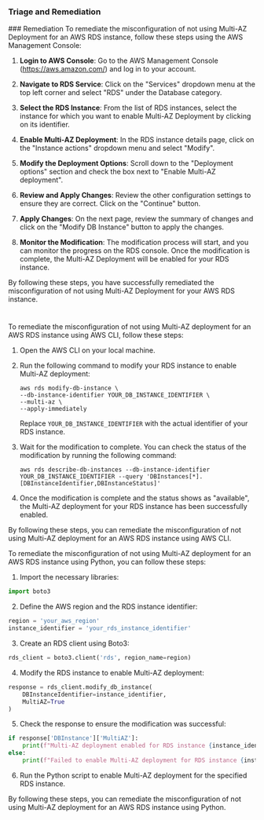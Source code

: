 
### Triage and Remediation
<Tabs>
<Tab title='Remediation'>
### Remediation

<AccordionGroup>
<Accordion title='Using Console' defaultOpen='true'>
To remediate the misconfiguration of not using Multi-AZ Deployment for an AWS RDS instance, follow these steps using the AWS Management Console:

1. **Login to AWS Console**: Go to the AWS Management Console (https://aws.amazon.com/) and log in to your account.

2. **Navigate to RDS Service**: Click on the "Services" dropdown menu at the top left corner and select "RDS" under the Database category.

3. **Select the RDS Instance**: From the list of RDS instances, select the instance for which you want to enable Multi-AZ Deployment by clicking on its identifier.

4. **Enable Multi-AZ Deployment**: In the RDS instance details page, click on the "Instance actions" dropdown menu and select "Modify".

5. **Modify the Deployment Options**: Scroll down to the "Deployment options" section and check the box next to "Enable Multi-AZ deployment".

6. **Review and Apply Changes**: Review the other configuration settings to ensure they are correct. Click on the "Continue" button.

7. **Apply Changes**: On the next page, review the summary of changes and click on the "Modify DB Instance" button to apply the changes.

8. **Monitor the Modification**: The modification process will start, and you can monitor the progress on the RDS console. Once the modification is complete, the Multi-AZ Deployment will be enabled for your RDS instance.

By following these steps, you have successfully remediated the misconfiguration of not using Multi-AZ Deployment for your AWS RDS instance.

#
</Accordion>

<Accordion title='Using CLI'>
To remediate the misconfiguration of not using Multi-AZ deployment for an AWS RDS instance using AWS CLI, follow these steps:

1. Open the AWS CLI on your local machine.

2. Run the following command to modify your RDS instance to enable Multi-AZ deployment:
   
   ```
   aws rds modify-db-instance \
   --db-instance-identifier YOUR_DB_INSTANCE_IDENTIFIER \
   --multi-az \
   --apply-immediately
   ```

   Replace `YOUR_DB_INSTANCE_IDENTIFIER` with the actual identifier of your RDS instance.

3. Wait for the modification to complete. You can check the status of the modification by running the following command:
   
   ```
   aws rds describe-db-instances --db-instance-identifier YOUR_DB_INSTANCE_IDENTIFIER --query 'DBInstances[*].[DBInstanceIdentifier,DBInstanceStatus]'
   ```

4. Once the modification is complete and the status shows as "available", the Multi-AZ deployment for your RDS instance has been successfully enabled.

By following these steps, you can remediate the misconfiguration of not using Multi-AZ deployment for an AWS RDS instance using AWS CLI.
</Accordion>

<Accordion title='Using Python'>
To remediate the misconfiguration of not using Multi-AZ deployment for an AWS RDS instance using Python, you can follow these steps:

1. Import the necessary libraries:
```python
import boto3
```

2. Define the AWS region and the RDS instance identifier:
```python
region = 'your_aws_region'
instance_identifier = 'your_rds_instance_identifier'
```

3. Create an RDS client using Boto3:
```python
rds_client = boto3.client('rds', region_name=region)
```

4. Modify the RDS instance to enable Multi-AZ deployment:
```python
response = rds_client.modify_db_instance(
    DBInstanceIdentifier=instance_identifier,
    MultiAZ=True
)
```

5. Check the response to ensure the modification was successful:
```python
if response['DBInstance']['MultiAZ']:
    print(f"Multi-AZ deployment enabled for RDS instance {instance_identifier}")
else:
    print(f"Failed to enable Multi-AZ deployment for RDS instance {instance_identifier}")
```

6. Run the Python script to enable Multi-AZ deployment for the specified RDS instance.

By following these steps, you can remediate the misconfiguration of not using Multi-AZ deployment for an AWS RDS instance using Python.
</Accordion>

</AccordionGroup>
</Tab>
</Tabs>
